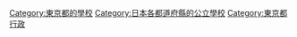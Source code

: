 {{日本行政區劃分類導航|的公立學校|top=日本各都道府縣的公立學校}}

[[Category:東京都的學校|Category:東京都的學校]]
[[Category:日本各都道府縣的公立學校|Category:日本各都道府縣的公立學校]]
[[Category:東京都行政|Category:東京都行政]]